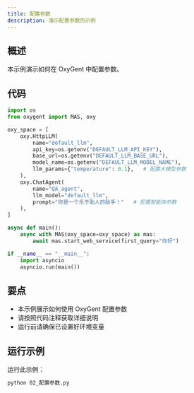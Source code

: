 ```yaml
---
title: 配置参数
description: 演示配置参数的示例
---
```


## 概述

本示例演示如何在 OxyGent 中配置参数。

## 代码

```python
import os
from oxygent import MAS, oxy

oxy_space = [
    oxy.HttpLLM(
        name="default_llm",
        api_key=os.getenv("DEFAULT_LLM_API_KEY"),
        base_url=os.getenv("DEFAULT_LLM_BASE_URL"),
        model_name=os.getenv("DEFAULT_LLM_MODEL_NAME"),
        llm_params={"temperature": 0.1},   # 配置大模型参数
    ),
    oxy.ChatAgent(
        name="QA_agent",
        llm_model="default_llm",
        prompt="你是一个乐于助人的助手！"   # 配置智能体参数
    ),
]

async def main():
    async with MAS(oxy_space=oxy_space) as mas:
        await mas.start_web_service(first_query="你好")

if __name__ == "__main__":
    import asyncio
    asyncio.run(main())
```

## 要点

- 本示例展示如何使用 OxyGent 配置参数
- 请按照代码注释获取详细说明
- 运行前请确保已设置好环境变量

## 运行示例

运行此示例：

```bash
python 02_配置参数.py
```
